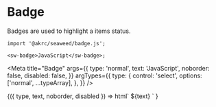 
# Badge

Badges are used to highlight a items status.

```tsx
import '@akrc/seaweed/badge.js';

<sw-badge>JavaScript</sw-badge>;
```

<Meta
    title="Badge"
    args={{
        type: 'normal',
        text: 'JavaScript',
        noborder: false,
        disabled: false,
    }}
    argTypes={{
        type: {
            control: 'select',
            options: ['normal', ...typeArray],
        },
    }}
/>

<Canvas>
    <Story name="Page">
        {({ type, text, noborder, disabled }) =>
            html`
                <sw-badge
                    type=${type}
                    ?noborder=${noborder}
                    ?disabled=${disabled}
                    >${text}</sw-badge
                >
            `
        }
    </Story>
</Canvas>
